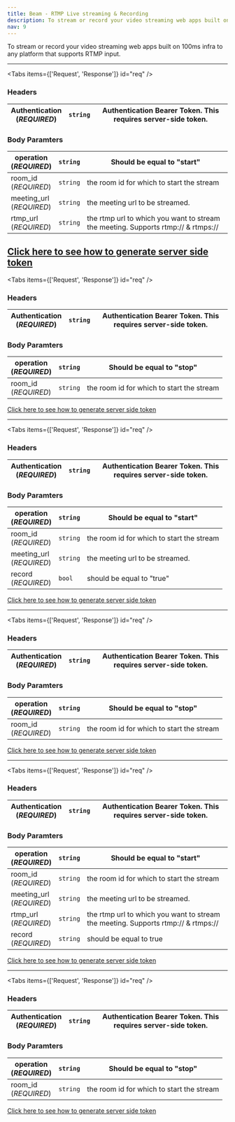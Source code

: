 ```yaml
---
title: Beam - RTMP Live streaming & Recording
description: To stream or record your video streaming web apps built on 100ms infra to any platform that supports RTMP input.
nav: 9
---
```


To stream or record your video streaming web apps built on 100ms infra to any platform that supports RTMP input.

---

<PostRequest
    title="Start Streaming"
    desp="This endpoint is used to start live streaming. "
    url="https://prod-in2.100ms.live/api/v2/beam"
/>

<Tabs items={['Request', 'Response']} id="req" />

<div id="req-0">

### Headers

| Authentication <br/> (_REQUIRED_) | `string` | Authentication Bearer Token. This requires server-side token. |
| --------------------------------- | -------- | ------------------------------------------------------------- |

### Body Paramters

| operation <br/> (_REQUIRED_)  | `string` | Should be equal to "start"                                                                 |
| ----------------------------- | -------- | ------------------------------------------------------------------------------------------ |
| room_id <br/> (_REQUIRED_)     | `string` | the room id for which to start the stream                                                 |
| meeting_url <br/> (_REQUIRED_) | `string` | the meeting url to be streamed.                                                            |
| rtmp_url <br/> (_REQUIRED_)   | `string` | the rtmp url to which you want to stream the meeting. Supports rtmp:// & rtmps://          |

</div>

<Response id="req-1" res="200: OK" resText="Beam has started successfully" />

[Click here to see how to generate server side token](/v2/server-side/Generate-server-side-token)
------------------------------------------------------------------------------------------------------------------------------------------------

<PostRequest
    title="Stop Streaming"
    desp="This endpoint is used to stop live streaming. "
    url="https://prod-in2.100ms.live/api/v2/beam"
/>

<Tabs items={['Request', 'Response']} id="req" />

<div id="req-0">

### Headers

| Authentication <br/> (_REQUIRED_) | `string` | Authentication Bearer Token. This requires server-side token. |
| --------------------------------- | -------- | ------------------------------------------------------------- |

### Body Paramters

| operation <br/> (_REQUIRED_)  | `string` | Should be equal to "stop"                                                                 |
| ----------------------------- | -------- | ------------------------------------------------------------------------------------------ |
| room_id <br/> (_REQUIRED_)     | `string` | the room id for which to start the stream                                                 |

</div>

<Response id="req-1" res="200: OK" resText="Beam has stopped successfully" />

[Click here to see how to generate server side token](/v2/server-side/Generate-server-side-token)

------------------------------------------------------------------------------------------------------------------------------------------------

<PostRequest
    title="Start Recording"
    desp="This endpoint is used to start recording. "
    url="https://prod-in2.100ms.live/api/v2/beam"
/>

<Tabs items={['Request', 'Response']} id="req" />

<div id="req-0">

### Headers

| Authentication <br/> (_REQUIRED_) | `string` | Authentication Bearer Token. This requires server-side token. |
| --------------------------------- | -------- | ------------------------------------------------------------- |

### Body Paramters

| operation <br/> (_REQUIRED_)   | `string` | Should be equal to "start"                                                                 |
| -----------------------------  | -------- | ------------------------------------------------------------------------------------------ |
| room_id <br/> (_REQUIRED_)     | `string` | the room id for which to start the stream                                                  |
| meeting_url <br/> (_REQUIRED_) | `string` | the meeting url to be streamed.                                                            |
| record <br/> (_REQUIRED_)      | `bool`   | should be equal to "true"                                                                  |

</div>

<Response id="req-1" res="200: OK" resText="Beam has started successfully" />

[Click here to see how to generate server side token](/v2/server-side/Generate-server-side-token)

------------------------------------------------------------------------------------------------------------------------------------------------

<PostRequest
    title="Stop Recording"
    desp="This endpoint is used to stop recording. "
    url="https://prod-in2.100ms.live/api/v2/beam"
/>

<Tabs items={['Request', 'Response']} id="req" />

<div id="req-0">

### Headers

| Authentication <br/> (_REQUIRED_) | `string` | Authentication Bearer Token. This requires server-side token. |
| --------------------------------- | -------- | ------------------------------------------------------------- |

### Body Paramters

| operation <br/> (_REQUIRED_)  | `string` | Should be equal to "stop"                                                                 |
| ----------------------------- | -------- | ------------------------------------------------------------------------------------------ |
| room_id <br/> (_REQUIRED_)     | `string` | the room id for which to start the stream                                                 |

</div>

<Response id="req-1" res="200: OK" resText="Beam has stopped successfully" />

[Click here to see how to generate server side token](/v2/server-side/Generate-server-side-token)

------------------------------------------------------------------------------------------------------------------------------------------------


<PostRequest
    title="Start Streaming and Recording"
    desp="This endpoint is used to start live streaming and recording. "
    url="https://prod-in2.100ms.live/api/v2/beam"
/>

<Tabs items={['Request', 'Response']} id="req" />

<div id="req-0">

### Headers

| Authentication <br/> (_REQUIRED_) | `string` | Authentication Bearer Token. This requires server-side token. |
| --------------------------------- | -------- | ------------------------------------------------------------- |

### Body Paramters

| operation <br/> (_REQUIRED_)  | `string` | Should be equal to "start"                                                                 |
| ----------------------------- | -------- | ------------------------------------------------------------------------------------------ |
| room_id <br/> (_REQUIRED_)     | `string` | the room id for which to start the stream                                                 |
| meeting_url <br/> (_REQUIRED_) | `string` | the meeting url to be streamed.                                                            |
| rtmp_url <br/> (_REQUIRED_)   | `string` | the rtmp url to which you want to stream the meeting. Supports rtmp:// & rtmps://          |
| record <br/> (_REQUIRED_)   | `string` | should be equal to true       |

</div>

<Response id="req-1" res="200: OK" resText="Beam has started successfully" />

[Click here to see how to generate server side token](/v2/server-side/Generate-server-side-token)

------------------------------------------------------------------------------------------------------------------------------------------------

<PostRequest
    title="Stop Streaming and Recording"
    desp="This endpoint is used to stop recording. "
    url="https://prod-in2.100ms.live/api/v2/beam"
/>

<Tabs items={['Request', 'Response']} id="req" />

<div id="req-0">

### Headers

| Authentication <br/> (_REQUIRED_) | `string` | Authentication Bearer Token. This requires server-side token. |
| --------------------------------- | -------- | ------------------------------------------------------------- |

### Body Paramters

| operation <br/> (_REQUIRED_)  | `string` | Should be equal to "stop"                                                                 |
| ----------------------------- | -------- | ------------------------------------------------------------------------------------------ |
| room_id <br/> (_REQUIRED_)     | `string` | the room id for which to start the stream                                                 |

</div>

<Response id="req-1" res="200: OK" resText="Beam has stopped successfully" />

[Click here to see how to generate server side token](/v2/server-side/Generate-server-side-token)

